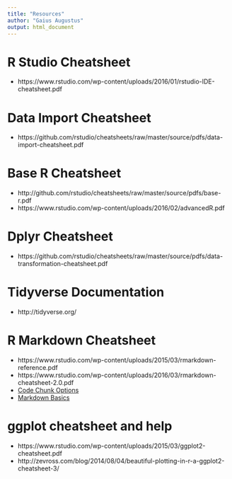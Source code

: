 ```yaml
---
title: "Resources"
author: "Gaius Augustus"
output: html_document
---
```

 
# R Studio Cheatsheet

* https://www.rstudio.com/wp-content/uploads/2016/01/rstudio-IDE-cheatsheet.pdf

# Data Import Cheatsheet

* https://github.com/rstudio/cheatsheets/raw/master/source/pdfs/data-import-cheatsheet.pdf

# Base R Cheatsheet

* http://github.com/rstudio/cheatsheets/raw/master/source/pdfs/base-r.pdf
* https://www.rstudio.com/wp-content/uploads/2016/02/advancedR.pdf

# Dplyr Cheatsheet

* https://github.com/rstudio/cheatsheets/raw/master/source/pdfs/data-transformation-cheatsheet.pdf

# Tidyverse Documentation

* http://tidyverse.org/

# R Markdown Cheatsheet

* https://www.rstudio.com/wp-content/uploads/2015/03/rmarkdown-reference.pdf
* https://www.rstudio.com/wp-content/uploads/2016/03/rmarkdown-cheatsheet-2.0.pdf
* [Code Chunk Options](http://rmarkdown.rstudio.com/authoring_rcodechunks.html)
* [Markdown Basics](http://rmarkdown.rstudio.com/authoring_basics.html)

# ggplot cheatsheet and help

* https://www.rstudio.com/wp-content/uploads/2015/03/ggplot2-cheatsheet.pdf
* http://zevross.com/blog/2014/08/04/beautiful-plotting-in-r-a-ggplot2-cheatsheet-3/